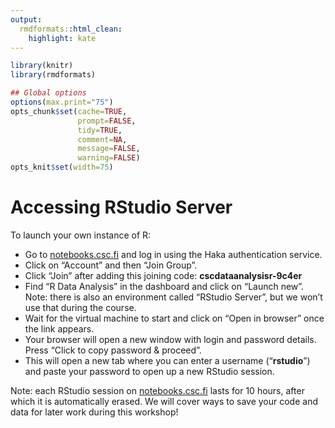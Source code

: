 ```yaml
---
output:
  rmdformats::html_clean:
    highlight: kate
---
```



```r
library(knitr)
library(rmdformats)

## Global options
options(max.print="75")
opts_chunk$set(cache=TRUE,
               prompt=FALSE,
               tidy=TRUE,
               comment=NA,
               message=FALSE,
               warning=FALSE)
opts_knit$set(width=75)
```

# Accessing RStudio Server

To launch your own instance of R:

- Go to [notebooks.csc.fi](https://notebooks.csc.fi/#/) and log in using the Haka authentication service.
- Click on "Account" and then "Join Group".
- Click "Join" after adding this joining code: **cscdataanalysisr-9c4er**
- Find "R Data Analysis" in the dashboard and click on "Launch new". Note: there is also an environment called "RStudio Server", but we won't use that during the course.
- Wait for the virtual machine to start and click on "Open in browser" once the link appears.
- Your browser will open a new window with login and password details. Press "Click to copy password & proceed".
- This will open a new tab where you can enter a username ("**rstudio**") and paste your password to open up a new RStudio session.

Note: each RStudio session on [notebooks.csc.fi](https://notebooks.csc.fi/#/) lasts for 10 hours, after which it is automatically erased. We will cover ways to save your code and data for later work during this workshop!

